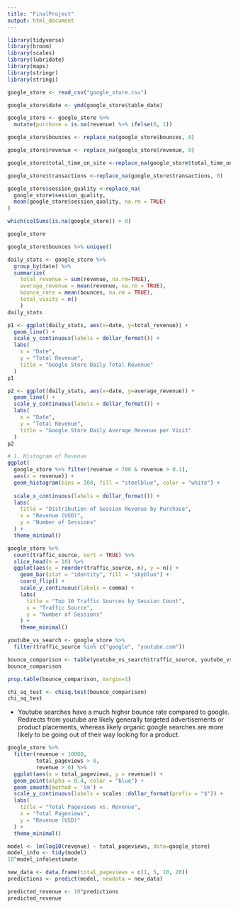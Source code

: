 ```yaml
---
title: "FinalProject"
output: html_document
---
```


```r
library(tidyverse)
library(broom)
library(scales)
library(lubridate)
library(maps)
library(stringr)
library(stringi)

google_store <- read_csv("google_store.csv")
```


```r
google_store$date <- ymd(google_store$table_date)

google_store <- google_store %>% 
  mutate(purchase = is.na(revenue) %>% ifelse(0, 1))
```

```r
google_store$bounces <- replace_na(google_store$bounces, 0)

google_store$revenue <- replace_na(google_store$revenue, 0)

google_store$total_time_on_site <-replace_na(google_store$total_time_on_site, 0)

google_store$transactions <-replace_na(google_store$transactions, 0)

google_store$session_quality <-replace_na(
  google_store$session_quality, 
  mean(google_store$session_quality, na.rm = TRUE)
)

which(colSums(is.na(google_store)) > 0)

google_store
```

```r
google_store$bounces %>% unique()
```


```r
daily_stats <- google_store %>%
  group_by(date) %>%
  summarize(
    total_revenue = sum(revenue, na.rm=TRUE),
    average_revenue = mean(revenue, na.rm = TRUE),
    bounce_rate = mean(bounces, na.rm = TRUE),
    total_visits = n()
    )
daily_stats
```
```r
p1 <- ggplot(daily_stats, aes(x=date, y=total_revenue)) + 
  geom_line() + 
  scale_y_continuous(labels = dollar_format()) +  
  labs(
    x = "Date",
    y = "Total Revenue",
    title = "Google Store Daily Total Revenue"
  )
p1

p2 <- ggplot(daily_stats, aes(x=date, y=average_revenue)) + 
  geom_line() + 
  scale_y_continuous(labels = dollar_format()) +  
  labs(
    x = "Date",
    y = "Total Revenue",
    title = "Google Store Daily Average Revenue per Visit"
  )
p2
```


```r
# 1. Histogram of Revenue
ggplot(
  google_store %>% filter(revenue < 700 & revenue > 0.1), 
  aes(x = revenue)) +
  geom_histogram(bins = 100, fill = "steelblue", color = "white") +
  
  scale_x_continuous(labels = dollar_format()) +
  labs(
    title = "Distribution of Session Revenue by Purchase",
    x = "Revenue (USD)",
    y = "Number of Sessions"
  ) +
  theme_minimal()

```

```r

google_store %>%
  count(traffic_source, sort = TRUE) %>%
  slice_head(n = 10) %>%
  ggplot(aes(x = reorder(traffic_source, n), y = n)) +
    geom_bar(stat = "identity", fill = "skyblue") +
    coord_flip() +
    scale_y_continuous(labels = comma) +
    labs(
      title = "Top 10 Traffic Sources by Session Count",
      x = "Traffic Source",
      y = "Number of Sessions"
    ) +
    theme_minimal()
```
```r
youtube_vs_search <- google_store %>%
  filter(traffic_source %in% c("google", "youtube.com"))

bounce_comparison <- table(youtube_vs_search$traffic_source, youtube_vs_search$bounces)
bounce_comparison

prop.table(bounce_comparison, margin=1)

chi_sq_test <- chisq.test(bounce_comparison)
chi_sq_test
```

- Youtube searches have a much higher bounce rate compared to google. Redirects from youtube are likely generally targeted advertisements or product placements, whereas likely organic google searches are more likely to be going out of their way looking for a product.

```r
google_store %>% 
  filter(revenue < 10000,
         total_pageviews > 0,
         revenue > 0) %>%
  ggplot(aes(x = total_pageviews, y = revenue)) +
  geom_point(alpha = 0.4, color = "blue") +
  geom_smooth(method = 'lm') +
  scale_y_continuous(labels = scales::dollar_format(prefix = "$")) +
  labs(
    title = "Total Pageviews vs. Revenue",
    x = "Total Pageviews",
    y = "Revenue (USD)"
  ) +
  theme_minimal()

```
```r
model <- lm(log10(revenue) ~ total_pageviews, data=google_store)
model_info <- tidy(model)
10^model_info$estimate

new_data <- data.frame(total_pageviews = c(1, 5, 10, 20))
predictions <- predict(model, newdata = new_data)

predicted_revenue <- 10^predictions
predicted_revenue
```

















